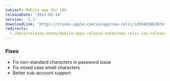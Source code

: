 ```yaml
---
subject: Mobile app for iOS
releaseDate: '2013-02-14'
version: '1.1'
downloadLink: 'https://itunes.apple.com/us/app/new-relic/id594038638?mt=8'
redirects:
  - /docs/release-notes/mobile-apps-release-notes/new-relic-ios-release-notes/new-relic-ios-11
---
```


### Fixes

* Fix non-standard characters in password issue
* Fix mixed case email characters
* Better sub-account support
